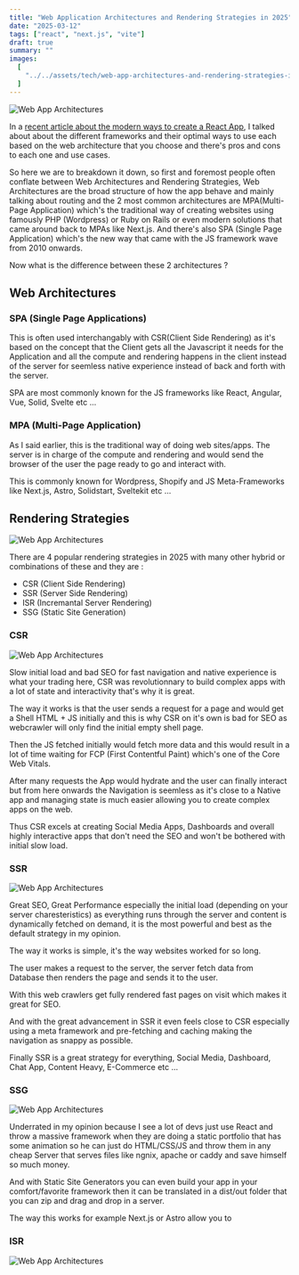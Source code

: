 ```yaml
---
title: "Web Application Architectures and Rendering Strategies in 2025"
date: "2025-03-12"
tags: ["react", "next.js", "vite"]
draft: true
summary: ""
images:
  [
    "../../assets/tech/web-app-architectures-and-rendering-strategies-in-2025-1.webp",
  ]
---
```


![Web App Architectures](../../assets/tech/web-app-architectures-and-rendering-strategies-in-2025-1.webp)

In a [recent article about the modern ways to create a React App](https://blog.maiko26.tn/tech/create-react-app-deprecated-what-are-the-modern-alternatives), I talked about about the different frameworks and their optimal ways to use each based on the web architecture that you choose and there's pros and cons to each one and use cases.

So here we are to breakdown it down, so first and foremost people often conflate between Web Architectures and Rendering Strategies, Web Architectures are the broad structure of how the app behave and mainly talking about routing and the 2 most common architectures are MPA(Multi-Page Application) which's the traditional way of creating websites using famously PHP (Wordpress) or Ruby on Rails or even modern solutions that came around back to MPAs like Next.js. And there's also SPA (Single Page Application) which's the new way that came with the JS framework wave from 2010 onwards.

Now what is the difference between these 2 architectures ?

## Web Architectures

### SPA (Single Page Applications)

This is often used interchangably with CSR(Client Side Rendering) as it's based on the concept that the Client gets all the Javascript it needs for the Application and all the compute and rendering happens in the client instead of the server for seemless native experience instead of back and forth with the server.

SPA are most commonly known for the JS frameworks like React, Angular, Vue, Solid, Svelte etc ...

### MPA (Multi-Page Application)

As I said earlier, this is the traditional way of doing web sites/apps. The server is in charge of the compute and rendering and would send the browser of the user the page ready to go and interact with.

This is commonly known for Wordpress, Shopify and JS Meta-Frameworks like Next.js, Astro, Solidstart, Sveltekit etc ...

## Rendering Strategies

![Web App Architectures](../../assets/tech/web-app-architectures-and-rendering-strategies-in-2025-2.webp)

There are 4 popular rendering strategies in 2025 with many other hybrid or combinations of these and they are :

- CSR (Client Side Rendering)
- SSR (Server Side Rendering)
- ISR (Incremantal Server Rendering)
- SSG (Static Site Generation)

### CSR

![Web App Architectures](../../assets/tech/web-app-architectures-and-rendering-strategies-in-2025-csr.webp)

Slow initial load and bad SEO for fast navigation and native experience is what your trading here, CSR was revolutionnary to build complex apps with a lot of state and interactivity that's why it is great.

The way it works is that the user sends a request for a page and would get a Shell HTML + JS initially and this is why CSR on it's own is bad for SEO as webcrawler will only find the initial empty shell page.

Then the JS fetched initially would fetch more data and this would result in a lot of time waiting for FCP (First Contentful Paint) which's one of the Core Web Vitals.

After many requests the App would hydrate and the user can finally interact but from here onwards the Navigation is seemless as it's close to a Native app and managing state is much easier allowing you to create complex apps on the web.

Thus CSR excels at creating Social Media Apps, Dashboards and overall highly interactive apps that don't need the SEO and won't be bothered with initial slow load.

### SSR

![Web App Architectures](../../assets/tech/web-app-architectures-and-rendering-strategies-in-2025-ssr.webp)

Great SEO, Great Performance especially the initial load (depending on your server charesteristics) as everything runs through the server and content is dynamically fetched on demand, it is the most powerful and best as the default strategy in my opinion.

The way it works is simple, it's the way websites worked for so long.

The user makes a request to the server, the server fetch data from Database then renders the page and sends it to the user.

With this web crawlers get fully rendered fast pages on visit which makes it great for SEO.

And with the great advancement in SSR it even feels close to CSR especially using a meta framework and pre-fetching and caching making the navigation as snappy as possible.

Finally SSR is a great strategy for everything, Social Media, Dashboard, Chat App, Content Heavy, E-Commerce etc ...

### SSG

![Web App Architectures](../../assets/tech/web-app-architectures-and-rendering-strategies-in-2025-ssg.webp)

Underrated in my opinion because I see a lot of devs just use React and throw a massive framework when they are doing a static portfolio that has some animation so he can just do HTML/CSS/JS and throw them in any cheap Server that serves files like ngnix, apache or caddy and save himself so much money.

And with Static Site Generators you can even build your app in your comfort/favorite framework then it can be translated in a dist/out folder that you can zip and drag and drop in a server.

The way this works for example Next.js or Astro allow you to

### ISR

![Web App Architectures](../../assets/tech/web-app-architectures-and-rendering-strategies-in-2025-isr.webp)
